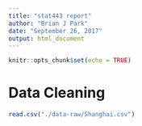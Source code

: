 ```yaml
---
title: "stat443 report"
author: "Brian J Park"
date: "September 26, 2017"
output: html_document
---
```


```r
knitr::opts_chunk$set(echo = TRUE)
```

# Data Cleaning

```r
read.csv("./data-raw/Shanghai.csv")
```
